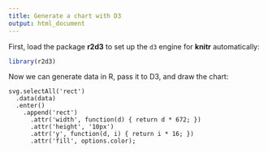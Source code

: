 ```yaml
---
title: Generate a chart with D3
output: html_document
---
```


First, load the package **r2d3** to set up the `d3` engine for **knitr** automatically:

```r
library(r2d3)
```

Now we can generate data in R, pass it to D3, and draw the chart:

```d3
svg.selectAll('rect')
  .data(data)
  .enter()
    .append('rect')
      .attr('width', function(d) { return d * 672; })
      .attr('height', '10px')
      .attr('y', function(d, i) { return i * 16; })
      .attr('fill', options.color);
```
